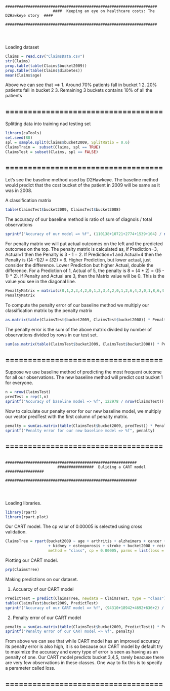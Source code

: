                        
                         ###################################################################
                         ####  Keeping an eye on healthcare costs: The D2Hawkeye story  ####
                         ###################################################################
                         
                         
                         
Loading dataset

```r
Claims = read.csv("ClaimsData.csv")
str(Claims)
prop.table(table(Claims$bucket2009))
prop.table(table(Claims$diabetes))
mean(Claims$age)
```
Above we can see that ==>
1. Around 70% patients fall in bucket 1
2. 20% patients fall in bucket 2
3. Remaining 3 buckets contains 10% of all the patients



## ===================================



Splitting data into training nad testing set

```r
library(caTools)
set.seed(88)
spl = sample.split(Claims$bucket2009, SplitRatio = 0.6)
ClaimsTrain =  subset(Claims, spl == TRUE)
ClaimsTest = subset(Claims, spl == FALSE)

```

## ===================================




Let's see the baseline method used by D2Hawkeye. The baseline method would predict that the cost bucket of the patient in 2009 will be same as it was in 2008.

A classification matrix

```r
table(ClaimsTest$bucket2009, ClaimsTest$bucket2008)
```

The accuracy of our baseline method is ratio of sum of diagnols / total observations

```r
sprintf("Accuracy of our model => %f", (110138+10721+2774+1539+104) / nrow(ClaimsTest))
```

For penalty matrix we will put actual outcomes on the left and the predicted outcomes on the top. The penalty matrix is calculated as, if Prediction=3, Actual=1 then the Penalty is 3 - 1 = 2. If Prediction=1 and Actual=4 then the Penalty is ((4 -1)*2) = (3*2) = 6. Higher Prediction, but lower actual, just consider the difference. Lower Prediction but higher Actual, double the difference.
For a Prediction of 1, Actual of 5, the penalty is 8 = (4 * 2) = ((5 - 1) * 2). If Penalty and Actual are 3, then the Matrix value will be 0. This is the value you see in the diagonal line.

```r
PenaltyMatrix = matrix(c(0,1,2,3,4,2,0,1,2,3,4,2,0,1,2,6,4,2,0,1,8,6,4,2,0), byrow = TRUE, nrow = 5)
PenaltyMatrix
```

To compute the penalty error of our baseline method we multiply our classification matrix by the penalty matrix

```r
as.matrix(table(ClaimsTest$bucket2009, ClaimsTest$bucket2008)) * PenaltyMatrix
```

The penalty error is the sum of the above matrix divided by number of observations divided by rows in our test set.

```r
sum(as.matrix(table(ClaimsTest$bucket2009, ClaimsTest$bucket2008)) * PenaltyMatrix) / nrow(ClaimsTest)
```


## ===================================



Suppose we use baseline method of predicting the most frequent outcome for all our observations. The new baseline method will predict cost
bucket 1 for everyone.

```r
n = nrow(ClaimsTest)
predTest = rep(1,n)
sprintf("Accuracy of baseline model => %f", 122978 / nrow(ClaimsTest))
```
Now to calculate our penalty error for our new baseline model, we multiply our vector predTest with the first column of penalty matrix.

```r
penalty = sum(as.matrix(table(ClaimsTest$bucket2009, predTest)) * PenaltyMatrix[,1]) / nrow(ClaimsTest)
sprintf("Penalty error for our new baseline model => %f", penalty)
```

## ===================================



                           ##########################################################
                           ################  Buliding a CART model  #################
                           ##########################################################
                           
                           
                           
Loading libraries.

```r
library(rpart)
library(rpart.plot)
```

Our CART model. The cp valur of 0.00005 is selected using cross validation.

```r
ClaimsTree = rpart(bucket2009 ~ age + arthritis + alzheimers + cancer + copd + depression + diabetes + heart.failure + ihd
                   + kidney + osteoporosis + stroke + bucket2008 + reimbursement2008, data = ClaimsTrain, 
                   method = "class", cp = 0.00005, parms = list(loss = PenaltyMatrix))
```

Plotting our CART model.

```r
prp(ClaimsTree)
```

Making predictions on our dataset.


1. Accuarcy of our CART model

```r
PredictTest = predict(ClaimsTree, newdata = ClaimsTest, type = "class")
table(ClaimsTest$bucket2009, PredictTest)
sprintf("Accuracy of our CART model => %f", (94310+18942+4692+636+2) / nrow(ClaimsTest))
```

2. Penalty error of our CART model

```r
penalty = sum(as.matrix(table(ClaimsTest$bucket2009, PredictTest)) * PenaltyMatrix) / nrow(ClaimsTest)
sprintf("Penalty error of our CART model => %f", penalty)
```

From above we can see that while CART model has an improved accuracy its penalty error is also high, it is so because our CART model by default try to maximize the accuracy and every type of error is seen as having as an penalty of one. Our CART model predicts bucket 3,4,5, rarely beacuse there are very few observations in these classes. One way to fix this is to specify a parameter called loss.



## ===================================


